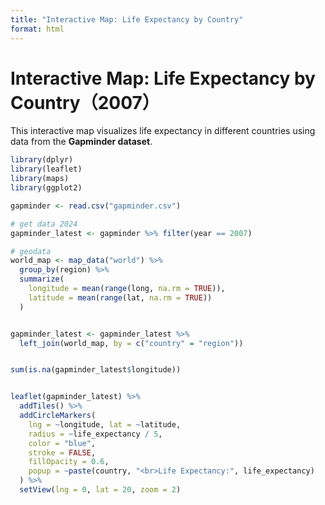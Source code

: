 ```yaml
---
title: "Interactive Map: Life Expectancy by Country"
format: html
---
```


# Interactive Map: Life Expectancy by Country（2007）

This interactive map visualizes life expectancy in different countries using data from the **Gapminder dataset**.

```r
library(dplyr)
library(leaflet)
library(maps)
library(ggplot2)

gapminder <- read.csv("gapminder.csv")

# get data 2024
gapminder_latest <- gapminder %>% filter(year == 2007)

# geodata
world_map <- map_data("world") %>%
  group_by(region) %>%
  summarize(
    longitude = mean(range(long, na.rm = TRUE)),
    latitude = mean(range(lat, na.rm = TRUE))
  )


gapminder_latest <- gapminder_latest %>%
  left_join(world_map, by = c("country" = "region"))


sum(is.na(gapminder_latest$longitude))


leaflet(gapminder_latest) %>%
  addTiles() %>%
  addCircleMarkers(
    lng = ~longitude, lat = ~latitude,
    radius = ~life_expectancy / 5, 
    color = "blue",
    stroke = FALSE,
    fillOpacity = 0.6,
    popup = ~paste(country, "<br>Life Expectancy:", life_expectancy)
  ) %>%
  setView(lng = 0, lat = 20, zoom = 2)

```

